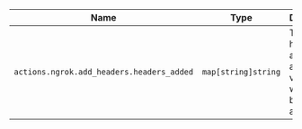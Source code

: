| Name                                      | Type              | Description                                                      |
| ----------------------------------------- | ----------------- | ---------------------------------------------------------------- |
| `actions.ngrok.add_headers.headers_added` | `map[string]string` | The headers and associated values that were added by the action. |
